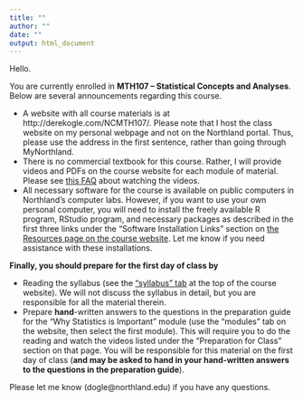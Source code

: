 ```yaml
---
title: ""
author: ""
date: ""
output: html_document
---
```


Hello.

You are currently enrolled in **MTH107 -- Statistical Concepts and Analyses**. Below are several announcements regarding this course.

* A website with all course materials is at http://derekogle.com/NCMTH107/. Please note that I host the class website on my personal webpage and not on the Northland portal. Thus, please use the address in the first sentence, rather than going through MyNorthland.
* There is no commercial textbook for this course. Rather, I will provide videos and PDFs on the course website for each module of material. Please see [this FAQ](http://derekogle.com/NCMTH107/resources/FAQ/FAQs/videos) about watching the videos.
* All necessary software for the course is available on public computers in Northland's computer labs. However, if you want to use your own personal computer, you will need to install the freely available R program, RStudio program, and necessary packages as described in the first three links under the "Software Installation Links" section on [the Resources page on the course website](http://derekogle.com/NCMTH107/resources#software-installation-links). Let me know if you need assistance with these installations.

**Finally, you should prepare for the first day of class by**

* Reading the syllabus (see the ["syllabus" tab](http://derekogle.com/NCMTH107/resources/Syllabus-Current) at the top of the course website). We will not discuss the syllabus in detail, but you are responsible for all the material therein.
* Prepare **hand**-written answers to the questions in the preparation guide for the "Why Statistics is Important" module (use the "modules" tab on the website, then select the first module). This will require you to do the reading and watch the videos listed under the "Preparation for Class" section on that page. You will be responsible for this material on the first day of class (**and may be asked to hand in your hand-written answers to the questions in the preparation guide**).

Please let me know (dogle@northland.edu) if you have any questions.
